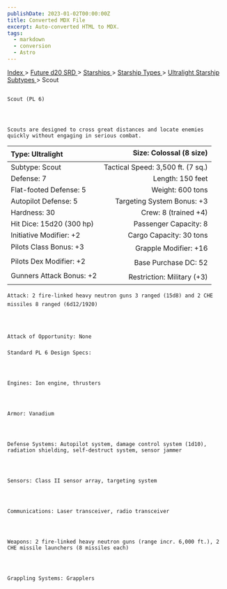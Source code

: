 ```yaml
---
publishDate: 2023-01-02T00:00:00Z
title: Converted MDX File
excerpt: Auto-converted HTML to MDX.
tags:
  - markdown
  - conversion
  - Astro
---
```







[
      Index
     ](-index)
     >
     [
      Future d20 SRD
     ](future-d20-srd-index)
     >
     [
      Starships
     ](future-d20-srd-starships-index)
     >
     [
      Starship Types
     ](future-d20-srd-starships-starship-types-index)
     >
     [
      Ultralight Starship Subtypes
     ](future-d20-srd-starships-starship-types-ultralight-starship-subtypes-index)
     > Scout
    




## 
    Scout (PL 6)
   



    Scouts are designed to cross great distances and locate enemies quickly without engaging in serious combat.
   


| Type: Ultralight | Size: Colossal (8 size) |
| :------------------ | --------------------------: |
| Subtype: Scout | Tactical Speed: 3,500 ft. (7 sq.) |
| Defense: 7 | Length: 150 feet |
| Flat-footed Defense: 5 | Weight: 600 tons |
| Autopilot Defense: 5 | Targeting System Bonus: +3 |
| Hardness: 30 | Crew: 8 (trained +4) |
| Hit Dice: 15d20 (300 hp) | Passenger Capacity: 8 |
| Initiative Modifier: +2 | Cargo Capacity: 30 tons |
| Pilots Class Bonus: +3 | Grapple Modifier: +16 |
| Pilots Dex Modifier: +2 | Base Purchase DC: 52 |
| Gunners Attack Bonus: +2 | Restriction: Military (+3) |




    Attack: 2 fire-linked heavy neutron guns 3 ranged (15d8) and 2 CHE missiles 8 ranged (6d12/1920)
   



    Attack of Opportunity: None
   


### 
    Standard PL 6 Design Specs:
   



    Engines: Ion engine, thrusters
   



    Armor: Vanadium
   



    Defense Systems: Autopilot system, damage control system (1d10), radiation shielding, self-destruct system, sensor jammer
   



    Sensors: Class II sensor array, targeting system
   



    Communications: Laser transceiver, radio transceiver
   



    Weapons: 2 fire-linked heavy neutron guns (range incr. 6,000 ft.), 2 CHE missile launchers (8 missiles each)
   



    Grappling Systems: Grapplers
   





